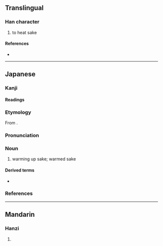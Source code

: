 {{also|爛}}
{{character info}}
==Translingual==

===Han character===
{{Han char|rn=86|rad=火|as=12|sn=16|four=|canj=FANB|ids=⿰火閒}}

# to heat sake

====References====
* {{Han ref|kx=0683.180|dkj=19431|dj=1096.020|hdz=32238.050|uh=71D7|ud=29143}}

----

==Japanese==

===Kanji===
{{ja-kanji|grade=|rs=火12}}

====Readings====
{{ja-readings
|goon=らん
|kanon=らん
|kanyoon=かん
|kun=かん-する}}

===Etymology===
{{ja-kanjitab|かん|yomi=on}}
From {{der|ja|ltc|sort=かん|-}} {{ltc-l|燗}}.

===Pronunciation===
{{ja-pron|かん|acc=0|acc_ref=DJR|y=on}}

===Noun===
{{ja-noun|かん}}

# warming up sake; warmed sake

====Derived terms====
* {{ja-r|熱燗|あつかん}}

===References===
<references/>

----

==Mandarin==

===Hanzi===
{{cmn-hanzi|pin=[[dàng]] ([[dang4]]), [[làn]] ([[lan4]])|wg=tang<sup>4</sup>, lan<sup>4</sup>}}

# {{rfdef|cmn|sort=火12}}
